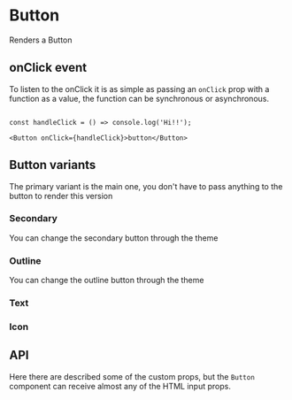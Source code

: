 

<Meta of={ButtonStories} />

# Button

Renders a Button

<Canvas of={ButtonStories.Primary} />

## onClick event

To listen to the onClick it is as simple as passing an `onClick` prop with a function as a value, the function can be synchronous or asynchronous.

```tsx

const handleClick = () => console.log('Hi!!');

<Button onClick={handleClick}>button</Button>
```


## Button variants
The primary variant is the main one, you don't have to pass anything to the button to render this version

### Secondary
<Canvas of={ButtonStories.Secondary} />

You can change the secondary button through the theme

### Outline
<Canvas of={ButtonStories.Outline} />

You can change the outline button through the theme

### Text
<Canvas of={ButtonStories.Text} />

### Icon
<Canvas of={ButtonStories.Icon} />


## API
Here there are described some of the custom props, but the `Button` component can receive almost any of the HTML input props.

<ArgTypes of={ButtonStories} />
